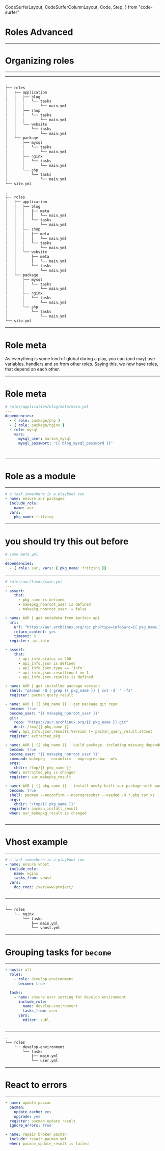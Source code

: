   CodeSurferLayout,
  CodeSurferColumnLayout,
  Code,
  Step,
} from "code-surfer"




# Roles Advanced

---

# Organizing roles

---

---

<CodeSurferLayout>

```bash
.
├── roles
│   ├── application
│   │   ├── blog
│   │   │   └── tasks
│   │   │       └── main.yml
│   │   ├── shop
│   │   │   └── tasks
│   │   │       └── main.yml
│   │   └── website
│   │       └── tasks
│   │           └── main.yml
│   └── package
│       ├── mysql
│       │   └── tasks
│       │       └── main.yml
│       ├── nginx
│       │   └── tasks
│       │       └── main.yml
│       └── php
│           └── tasks
│               └── main.yml
└── site.yml
```

```bash
.
├── roles
│   ├── application
│   │   ├── blog
│   │   │   ├── meta
│   │   │   │   └── main.yml
│   │   │   └── tasks
│   │   │       └── main.yml
│   │   ├── shop
│   │   │   ├── meta
│   │   │   │   └── main.yml
│   │   │   └── tasks
│   │   │       └── main.yml
│   │   └── website
│   │       ├── meta
│   │       │   └── main.yml
│   │       └── tasks
│   │           └── main.yml
│   └── package
│       ├── mysql
│       │   └── tasks
│       │       └── main.yml
│       ├── nginx
│       │   └── tasks
│       │       └── main.yml
│       └── php
│           └── tasks
│               └── main.yml
└── site.yml
```

</CodeSurferLayout>

---

# Role meta

As everything is some kind of global during a play, you can (and may) use variables, handlers and so from other roles.
Saying this, we now have roles, that depend on each other.

---

<CodeSurferLayout>

# Role meta

```yaml
# roles/application/blog/meta/main.yml
---
dependencies:
  - { role: package/php }
  - { role: package/nginx }
  - role: mysql
    vars:
      mysql_user: marion_mysql
      mysql_passwort: "{{ blog_mysql_password }}"
```

```diff 4 subtitle="Simple dependency"
```

```diff 5:8 subtitle="Depend on role with this vars"
```

</CodeSurferLayout>

---

# Role as a module

---

<CodeSurferLayout>

```yaml
# a task somewhere in a playbook run
- name: ensure aur packages
  include_role:
    name: aur
  vars:
    pkg_name: fritzing
```

</CodeSurferLayout>

---

<CodeSurferLayout>

# you should try this out before

```yaml
# some meta.yml
---
dependencies:
  - { role: aur, vars: { pkg_name: fritzing }}
```

</CodeSurferLayout>

---

<CodeSurferLayout>

```yaml 3:7
# roles/aur/tasks/main.yml
---
- assert:
    that:
      - pkg_name is defined
      - makepkg_nonroot_user is defined
      - makepkg_nonroot_user != false

- name: AUR | get metadata from AurJson api
  uri:
    url: "https://aur.archlinux.org/rpc.php?type=info&arg={{ pkg_name }}"
    return_content: yes
    timeout: 6
  register: api_info

- assert:
    that:
      - api_info.status == 200
      - api_info.json is defined
      - api_info.json.type == 'info'
      - api_info.json.resultcount == 1
      - api_info.json.results is defined

- name: AUR | get installed package version
  shell: "pacman -Q | grep {{ pkg_name }} | cut -d' ' -f2"
  register: pacman_query_result

- name: AUR | {{ pkg_name }} | get package git repo
  become: true
  become_user: "{{ makepkg_nonroot_user }}"
  git:
    repo: "https://aur.archlinux.org/{{ pkg_name }}.git"
    dest: /tmp/{{ pkg_name }}
  when: api_info.json.results.Version != pacman_query_result.stdout
  register: extracted_pkg

- name: AUR | {{ pkg_name }} | build package, including missing dependencies
  become: true
  become_user: "{{ makepkg_nonroot_user }}"
  command: makepkg --noconfirm --noprogressbar -mfs
  args:
    chdir: /tmp/{{ pkg_name }}
  when: extracted_pkg is changed
  register: aur_makepkg_result

- name: AUR | {{ pkg_name }} | install newly-built aur package with pacman
  become: true
  shell: pacman --noconfirm --noprogressbar --needed -U *.pkg.tar.xz
  args:
    chdir: "/tmp/{{ pkg_name }}"
  register: pacman_install_result
  when: aur_makepkg_result is changed
```

```diff 3:7 subtitle="assert will fail the run based on conditions"
```

</CodeSurferLayout>

---

# Vhost example

---

<CodeSurferLayout>

```yaml
# a task somewhere in a playbook run
- name: ensure vhost
  include_role:
    name: nginx
    tasks_from: vhost
  vars:
    doc_root: /var/www/project/
```

```diff 5  subtitle="Choose a different file with tasks_from"
```

</CodeSurferLayout>

---

<CodeSurferLayout>

```bash 6[16:40]
.
└── roles
    └── nginx
        └── tasks
            ├── main.yml
            └── vhost.yml
```

</CodeSurferLayout>

---

# Grouping tasks for `become`

---

<CodeSurferLayout>

```yaml
- hosts: all
  roles:
    - role: develop-environment
      become: true

  tasks:
    - name: ensure user setting for develop environment
      include_role:
        name: develop-environment
        tasks_from: user
      vars:
        editor: subl
```

```diff 3[36:48]  subtitle="With this, no ned for become in the main.yml "
```

</CodeSurferLayout>

---

<CodeSurferLayout>

```bash 6[16:40]
.
└── roles
    └── develop-environment
        └── tasks
            ├── main.yml
            └── user.yml
```

</CodeSurferLayout>

---

# React to errors

---

<CodeSurferLayout>

```yaml
- name: update pacman
  pacman: 
    update_cache: yes
    upgrade: yes
  register: pacman_update_result
  ignore_errors: True

- name: repair broken pacman
  include: repair_pacman.yml
  when: pacman_update_result is failed
```

```diff 5,10
```

```diff 6
```

</CodeSurferLayout>

